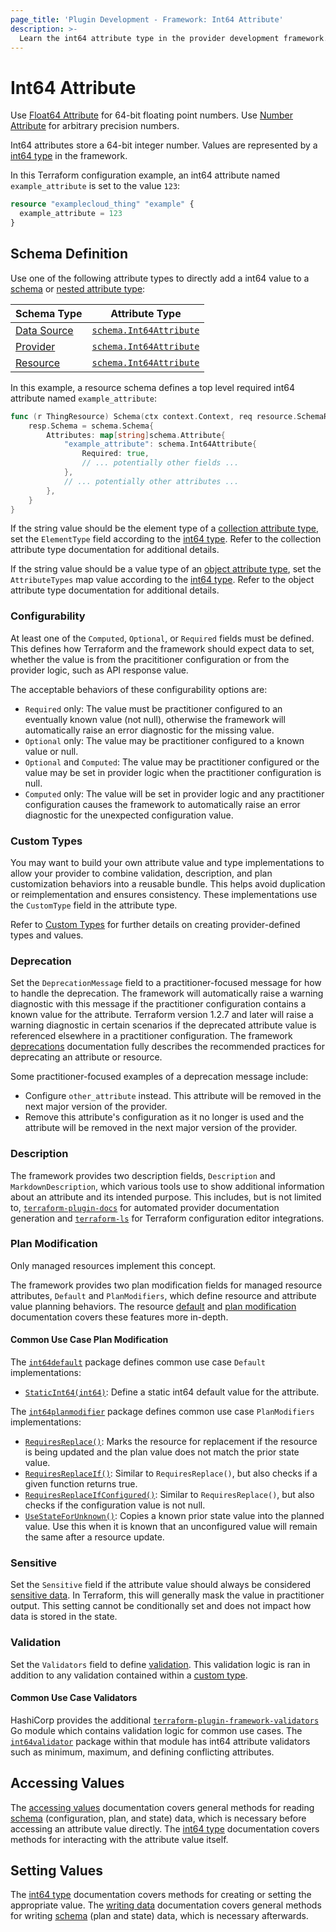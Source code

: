 ```yaml
---
page_title: 'Plugin Development - Framework: Int64 Attribute'
description: >-
  Learn the int64 attribute type in the provider development framework.
---
```


# Int64 Attribute

<Tip>

Use [Float64 Attribute](/terraform/plugin/framework/handling-data/attributes/float64) for 64-bit floating point numbers. Use [Number Attribute](/terraform/plugin/framework/handling-data/attributes/number) for arbitrary precision numbers.

</Tip>

Int64 attributes store a 64-bit integer number. Values are represented by a [int64 type](/terraform/plugin/framework/handling-data/types/int64) in the framework.

In this Terraform configuration example, an int64 attribute named `example_attribute` is set to the value `123`:

```terraform
resource "examplecloud_thing" "example" {
  example_attribute = 123
}
```

## Schema Definition

Use one of the following attribute types to directly add a int64 value to a [schema](/terraform/plugin/framework/handling-data/schemas) or [nested attribute type](/terraform/plugin/framework/handling-data/attributes#nested-attribute-types):

| Schema Type | Attribute Type |
|-------------|----------------|
| [Data Source](/terraform/plugin/framework/data-sources) | [`schema.Int64Attribute`](https://pkg.go.dev/github.com/hashicorp/terraform-plugin-framework/datasource/schema#Int64Attribute) |
| [Provider](/terraform/plugin/framework/provider) | [`schema.Int64Attribute`](https://pkg.go.dev/github.com/hashicorp/terraform-plugin-framework/provider/schema#Int64Attribute) |
| [Resource](/terraform/plugin/framework/resources) | [`schema.Int64Attribute`](https://pkg.go.dev/github.com/hashicorp/terraform-plugin-framework/resource/schema#Int64Attribute) |

In this example, a resource schema defines a top level required int64 attribute named `example_attribute`:

```go
func (r ThingResource) Schema(ctx context.Context, req resource.SchemaRequest, resp *resource.SchemaResponse) {
    resp.Schema = schema.Schema{
        Attributes: map[string]schema.Attribute{
            "example_attribute": schema.Int64Attribute{
                Required: true,
                // ... potentially other fields ...
            },
            // ... potentially other attributes ...
        },
    }
}
```

If the string value should be the element type of a [collection attribute type](/terraform/plugin/framework/handling-data/attributes#collection-attribute-types), set the `ElementType` field according to the [int64 type](/terraform/plugin/framework/handling-data/types/int64). Refer to the collection attribute type documentation for additional details.

If the string value should be a value type of an [object attribute type](/terraform/plugin/framework/handling-data/attributes#object-attribute-type), set the `AttributeTypes` map value according to the [int64 type](/terraform/plugin/framework/handling-data/types/int64). Refer to the object attribute type documentation for additional details.

### Configurability

At least one of the `Computed`, `Optional`, or `Required` fields must be defined. This defines how Terraform and the framework should expect data to set, whether the value is from the pracititioner configuration or from the provider logic, such as API response value.

The acceptable behaviors of these configurability options are:

- `Required` only: The value must be practitioner configured to an eventually known value (not null), otherwise the framework will automatically raise an error diagnostic for the missing value.
- `Optional` only: The value may be practitioner configured to a known value or null.
- `Optional` and `Computed`: The value may be practitioner configured or the value may be set in provider logic when the practitioner configuration is null.
- `Computed` only: The value will be set in provider logic and any practitioner configuration causes the framework to automatically raise an error diagnostic for the unexpected configuration value.

### Custom Types

You may want to build your own attribute value and type implementations to allow your provider to combine validation, description, and plan customization behaviors into a reusable bundle. This helps avoid duplication or reimplementation and ensures consistency. These implementations use the `CustomType` field in the attribute type.

Refer to [Custom Types](/terraform/plugin/framework/handling-data/custom-types) for further details on creating provider-defined types and values.

### Deprecation

Set the `DeprecationMessage` field to a practitioner-focused message for how to handle the deprecation. The framework will automatically raise a warning diagnostic with this message if the practitioner configuration contains a known value for the attribute. Terraform version 1.2.7 and later will raise a warning diagnostic in certain scenarios if the deprecated attribute value is referenced elsewhere in a practitioner configuration. The framework [deprecations](/terraform/plugin/framework/deprecations) documentation fully describes the recommended practices for deprecating an attribute or resource.

Some practitioner-focused examples of a deprecation message include:

- Configure `other_attribute` instead. This attribute will be removed in the next major version of the provider.
- Remove this attribute's configuration as it no longer is used and the attribute will be removed in the next major version of the provider.

### Description

The framework provides two description fields, `Description` and `MarkdownDescription`, which various tools use to show additional information about an attribute and its intended purpose. This includes, but is not limited to, [`terraform-plugin-docs`](https://github.com/hashicorp/terraform-plugin-docs) for automated provider documentation generation and [`terraform-ls`](https://github.com/hashicorp/terraform-ls) for Terraform configuration editor integrations.

### Plan Modification

<Highlight>

Only managed resources implement this concept.

</Highlight>

The framework provides two plan modification fields for managed resource attributes, `Default` and `PlanModifiers`, which define resource and attribute value planning behaviors. The resource [default](/terraform/plugin/framework/resources/default) and [plan modification](/terraform/plugin/framework/resources/plan-modification) documentation covers these features more in-depth.

#### Common Use Case Plan Modification

The [`int64default`](https://pkg.go.dev/github.com/hashicorp/terraform-plugin-framework/resource/schema/int64default) package defines common use case `Default` implementations:

- [`StaticInt64(int64)`](https://pkg.go.dev/github.com/hashicorp/terraform-plugin-framework/resource/schema/int64default#StaticInt64): Define a static int64 default value for the attribute.

The [`int64planmodifier`](https://pkg.go.dev/github.com/hashicorp/terraform-plugin-framework/resource/schema/int64planmodifier) package defines common use case `PlanModifiers` implementations:

- [`RequiresReplace()`](https://pkg.go.dev/github.com/hashicorp/terraform-plugin-framework/resource/schema/int64planmodifier#RequiresReplace): Marks the resource for replacement if the resource is being updated and the plan value does not match the prior state value.
- [`RequiresReplaceIf()`](https://pkg.go.dev/github.com/hashicorp/terraform-plugin-framework/resource/schema/int64planmodifier#RequiresReplaceIf): Similar to `RequiresReplace()`, but also checks if a given function returns true.
- [`RequiresReplaceIfConfigured()`](https://pkg.go.dev/github.com/hashicorp/terraform-plugin-framework/resource/schema/int64planmodifier#RequiresReplaceIfConfigured): Similar to `RequiresReplace()`, but also checks if the configuration value is not null.
- [`UseStateForUnknown()`](https://pkg.go.dev/github.com/hashicorp/terraform-plugin-framework/resource/schema/int64planmodifier#UseStateForUnknown): Copies a known prior state value into the planned value. Use this when it is known that an unconfigured value will remain the same after a resource update.

### Sensitive

Set the `Sensitive` field if the attribute value should always be considered [sensitive data](/terraform/language/state/sensitive-data). In Terraform, this will generally mask the value in practitioner output. This setting cannot be conditionally set and does not impact how data is stored in the state.

### Validation

Set the `Validators` field to define [validation](/terraform/plugin/framework/validation#attribute-validation). This validation logic is ran in addition to any validation contained within a [custom type](#custom-types).

#### Common Use Case Validators

HashiCorp provides the additional [`terraform-plugin-framework-validators`](https://pkg.go.dev/github.com/hashicorp/terraform-plugin-framework-validators) Go module which contains validation logic for common use cases. The [`int64validator`](https://pkg.go.dev/github.com/hashicorp/terraform-plugin-framework-validators/int64validator) package within that module has int64 attribute validators such as minimum, maximum, and defining conflicting attributes.

## Accessing Values

The [accessing values](/terraform/plugin/framework/handling-data/accessing-values) documentation covers general methods for reading [schema](/terraform/plugin/framework/handling-data/schemas) (configuration, plan, and state) data, which is necessary before accessing an attribute value directly. The [int64 type](/terraform/plugin/framework/handling-data/types/int64#accessing-values) documentation covers methods for interacting with the attribute value itself.

## Setting Values

The [int64 type](/terraform/plugin/framework/handling-data/types/int64#setting-values) documentation covers methods for creating or setting the appropriate value. The [writing data](/terraform/plugin/framework/handing-data/writing-state) documentation covers general methods for writing [schema](/terraform/plugin/framework/handling-data/schemas) (plan and state) data, which is necessary afterwards.
